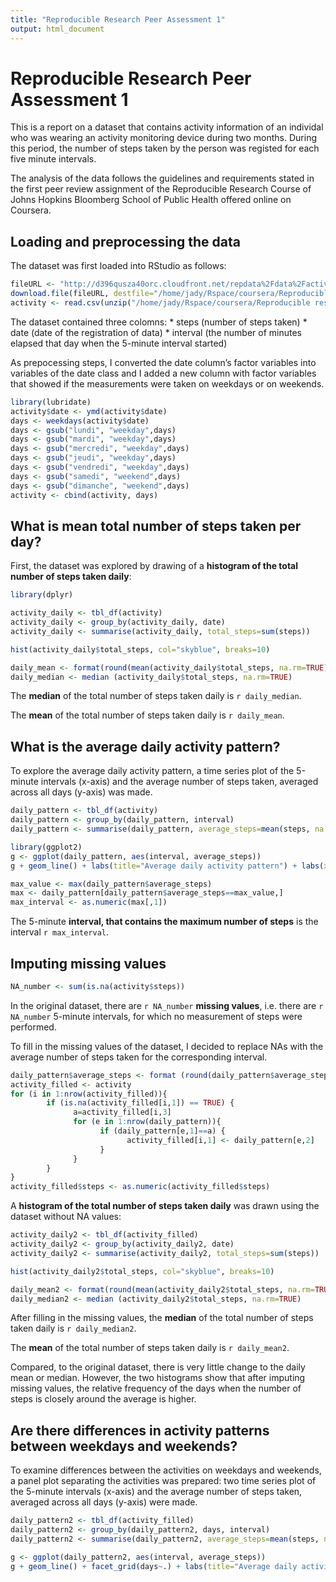 ```yaml
---
title: "Reproducible Research Peer Assessment 1"
output: html_document
---
```

Reproducible Research Peer Assessment 1
===========================

This is a report on a dataset that contains activity information of an individal who was wearing an activity monitoring device during two months. During this period, the number of steps taken by the person was registed for each five minute intervals. 

The analysis of the data follows the guidelines and requirements stated in the first peer review assignment of the Reproducible Research Course of Johns Hopkins Bloomberg School of Public Health offered online on Coursera. 

Loading and preprocessing the data
------------------

The dataset was first loaded into RStudio as follows:

```r
fileURL <- "http://d396qusza40orc.cloudfront.net/repdata%2Fdata%2Factivity.zip"
download.file(fileURL, destfile="/home/jady/Rspace/coursera/Reproducible research/activity.zip")
activity <- read.csv(unzip("/home/jady/Rspace/coursera/Reproducible research/activity.zip"),  header=TRUE)
```

The dataset contained three colomns:
* steps (number of steps taken)
* date (date of the registration of data)
* interval (the number of minutes elapsed that day when the 5-minute interval started)

As prepocessing steps, I converted the date column's factor variables into variables of the date class and I added a new column with factor variables that showed if the measurements were taken on weekdays or on weekends.


```r
library(lubridate)
activity$date <- ymd(activity$date)
days <- weekdays(activity$date)
days <- gsub("lundi", "weekday",days)
days <- gsub("mardi", "weekday",days)
days <- gsub("mercredi", "weekday",days)
days <- gsub("jeudi", "weekday",days)
days <- gsub("vendredi", "weekday",days)
days <- gsub("samedi", "weekend",days)
days <- gsub("dimanche", "weekend",days)
activity <- cbind(activity, days)
```
What is mean total number of steps taken per day?
-------------------

First, the dataset was explored by drawing of a **histogram of the total number of steps taken daily**:

```r
library(dplyr)
```
```r
activity_daily <- tbl_df(activity)
activity_daily <- group_by(activity_daily, date) 
activity_daily <- summarise(activity_daily, total_steps=sum(steps))

hist(activity_daily$total_steps, col="skyblue", breaks=10)
```
```r
daily_mean <- format(round(mean(activity_daily$total_steps, na.rm=TRUE), 7))
daily_median <- median (activity_daily$total_steps, na.rm=TRUE)
```

The **median** of the total number of steps taken daily is `r daily_median`. 

The **mean** of the total number of steps taken daily is `r daily_mean`.

What is the average daily activity pattern?
---------------

To explore the average daily activity pattern, a time series plot of the 5-minute intervals (x-axis) and the average number of steps taken, averaged across all days (y-axis) was made.

```r
daily_pattern <- tbl_df(activity)
daily_pattern <- group_by(daily_pattern, interval)
daily_pattern <- summarise(daily_pattern, average_steps=mean(steps, na.rm=TRUE))

library(ggplot2)
g <- ggplot(daily_pattern, aes(interval, average_steps))
g + geom_line() + labs(title="Average daily activity pattern") + labs(x="intervals") + labs(y= "average number of steps")
```
```r
max_value <- max(daily_pattern$average_steps)
max <- daily_pattern[daily_pattern$average_steps==max_value,]
max_interval <- as.numeric(max[,1])
```

The 5-minute **interval, that contains the maximum number of steps** is the interval `r max_interval`.

Imputing missing values
-----------------

```r
NA_number <- sum(is.na(activity$steps))
```

In the original dataset, there are `r NA_number` **missing values**, i.e. there are `r NA_number` 5-minute intervals, for which no measurement of steps were performed. 

To fill in the missing values of the dataset, I decided to replace NAs with the average number of steps taken for the corresponding interval. 

```r
daily_pattern$average_steps <- format (round(daily_pattern$average_steps, 0))
activity_filled <- activity
for (i in 1:nrow(activity_filled)){
        if (is.na(activity_filled[i,1]) == TRUE) {
              a=activity_filled[i,3] 
              for (e in 1:nrow(daily_pattern)){
                    if (daily_pattern[e,1]==a) {
                          activity_filled[i,1] <- daily_pattern[e,2]
                    }
              }  
        }    
}
activity_filled$steps <- as.numeric(activity_filled$steps)
```

A **histogram of the total number of steps taken daily** was drawn using the dataset without NA values:

```r
activity_daily2 <- tbl_df(activity_filled)
activity_daily2 <- group_by(activity_daily2, date) 
activity_daily2 <- summarise(activity_daily2, total_steps=sum(steps))

hist(activity_daily2$total_steps, col="skyblue", breaks=10)
```
```r
daily_mean2 <- format(round(mean(activity_daily2$total_steps, na.rm=TRUE), 7))
daily_median2 <- median (activity_daily2$total_steps, na.rm=TRUE)
```

After filling in the missing values, the **median** of the total number of steps taken daily is `r daily_median2`. 

The **mean** of the total number of steps taken daily is `r daily_mean2`.

Compared, to the original dataset, there is very little change to the daily mean or median. However, the two histograms show that after imputing missing values, the relative frequency of the days when the number of steps is closely around the average is higher.

Are there differences in activity patterns between weekdays and weekends?
------------------

To examine differences between the activities on weekdays and weekends, a panel plot separating the activities was prepared: two time series plot of the 5-minute intervals (x-axis) and the average number of steps taken, averaged across all days (y-axis) were made.

```r
daily_pattern2 <- tbl_df(activity_filled)
daily_pattern2 <- group_by(daily_pattern2, days, interval)
daily_pattern2 <- summarise(daily_pattern2, average_steps=mean(steps, na.rm=TRUE))

g <- ggplot(daily_pattern2, aes(interval, average_steps))
g + geom_line() + facet_grid(days~.) + labs(title="Average daily activity pattern") + labs(x="intervals") + labs(y= "average number of steps")
```
